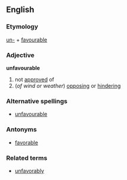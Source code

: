 ==English==
===Etymology===
[[un-]] + [[favourable]]
===Adjective===
'''unfavourable'''

# not [[approved]] of
#(''of wind or weather'') [[opposing]] or [[hindering]]
===Alternative spellings===
*[[unfavourable]]
===Antonyms===
*[[favorable]]

===Related terms===
*[[unfavorably]]